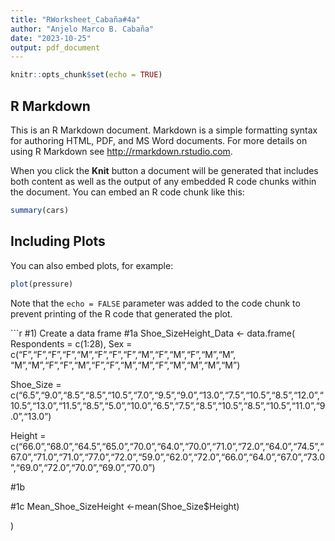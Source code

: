 ```yaml
---
title: "RWorksheet_Cabaña#4a"
author: "Anjelo Marco B. Cabaña"
date: "2023-10-25"
output: pdf_document
---
```


```r
knitr::opts_chunk$set(echo = TRUE)
```

## R Markdown

This is an R Markdown document. Markdown is a simple formatting syntax for authoring HTML, PDF, and MS Word documents. For more details on using R Markdown see <http://rmarkdown.rstudio.com>.

When you click the **Knit** button a document will be generated that includes both content as well as the output of any embedded R code chunks within the document. You can embed an R code chunk like this:

```r
summary(cars)
```

## Including Plots

You can also embed plots, for example:

```r
plot(pressure)
```

Note that the `echo = FALSE` parameter was added to the code chunk to prevent printing of the R code that generated the plot.

```r
#1) Create a data frame
#1a
Shoe_SizeHeight_Data <- data.frame(
  Respondents = c(1:28),
  Sex = c("F","F","F","F","M","F","F","F","M","F","M","F","M","M",
          "M","M","F","F","M","F","F","M","M","F","M","M","M","M")
  
  Shoe_Size = c("6.5","9.0","8.5","8.5","10.5","7.0","9.5","9.0","13.0","7.5","10.5","8.5","12.0","10.5","13.0","11.5","8.5","5.0","10.0","6.5","7.5","8.5","10.5","8.5","10.5","11.0","9.0","13.0")
  
  Height = c("66.0","68.0","64.5","65.0","70.0","64.0","70.0","71.0","72.0","64.0","74.5","67.0","71.0","71.0","77.0","72.0","59.0","62.0","72.0","66.0","64.0","67.0","73.0","69.0","72.0","70.0","69.0","70.0")

#1b
  
  
#1c
   Mean_Shoe_SizeHeight <-mean(Shoe_Size$Height)
   
   
)